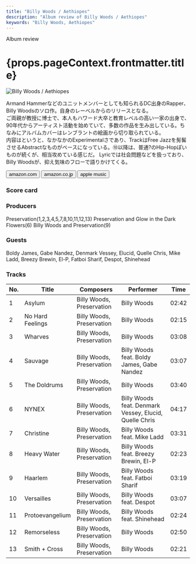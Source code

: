 ```yaml
---
title: "Billy Woods / Aethiopes"
description: "Album review of Billy Woods / Aethiopes"
keywords: "Billy Woods, Aethiopes"
---
```





<p className="largeP">Album review</p>
<h1 className="h1--no--margin">{props.pageContext.frontmatter.title}</h1>

<Row  className="image-card-group">
	<Column colMd={"3"} colLg={"4"} noGutterMdLeft="">
       <ImageCard>

![Billy Woods / Aethiopes](../../images/cd/billywoods1L.jpg)

</ImageCard>
	</Column>
	<Column colMd={"4"} colLg={"8"} noGutterMdLeft="">
		<p>
			Armand Hammerなどのユニットメンバーとしても知られるDC出身のRapper、Billy Woodsのソロ作。自身のレーベルからのリリースとなる。
			<br/>ご両親が教授に博士で、本人もハワード大卒と教育レベルの高い一家の出身で、90年代からアーティスト活動を始めていて、多数の作品を生み出している。ちなみにアルバムカバーはレンブラントの絵画から切り取られている。
			<br/>内容はというと、なかなかのExperimentalさであり、TrackはFree Jazzを髣髴させるAbstractなものがベースになっている。⑩以降は、普通?のHip-Hopぽいものが続くが、相当攻めている感じだ。
			Lyricでは社会問題などを扱っており、Billy Woodsが、抑え気味のフローで語りかけてくる。
		</p>
		<div>
		  <Button className="button-right-mergin"  href="https://amzn.to/3Aey5om" kind="primary" size="small" renderIcon={ArrowUpRight24}>
  	    amazon.com
  	  </Button>
  	  <Button className="button-right-mergin"  href="https://amzn.to/3Qfibjl" kind="secondary" size="small" renderIcon={ArrowUpRight24}>
  	    amazon.co.jp
  	  </Button>
			<Button className="button-right-mergin"  href="https://apple.co/3gu1VOr" kind="tertiary" size="small" renderIcon={ArrowUpRight24}>
  	   	apple music
  	  </Button>
			<AdvJS2/>
		</div>
	</Column>
</Row>
<Row >
	<Column colMd={"4"} colLg={"4"} noGutterMdLeft="">
		<div>
		  <h3>Score card</h3>
			<SliderJS1 value="1" />
		  <SliderJS2 value="2" />
			<SliderJS3 value="3" />
		  <SliderJS4 value="8" />
		</div>
	</Column>
	<Column colMd={"8"} colLg={"8"} noGutterMdLeft="">
		<div>
			<h3>Producers</h3>
			<p>
				Preservation(1,2,3,4,5,7,8,10,11,12,13)
				<b5/>Preservation and Glow in the Dark Flowers(6)
				<b5/>Billy Woods and Preservation(9)
			</p>
			<h3>Guests</h3>
			<p>
				Boldy James, Gabe Nandez, Denmark Vessey, Elucid, Quelle Chris, Mike Ladd, Breezy Brewin, El-P, Fatboi Sharif, Despot, Shinehead
			</p>
		</div>
	</Column>
</Row>

<h3>Tracks</h3>

| No. | Title            | Composers                 | Performer                                              | Time  |
| --- | ---------------- | ------------------------- | ------------------------------------------------------ | ----- |
| 1   | Asylum           | Billy Woods, Preservation | Billy Woods                                            | 02:42 |
| 2   | No Hard Feelings | Billy Woods, Preservation | Billy Woods                                            | 02:15 |
| 3   | Wharves          | Billy Woods, Preservation | Billy Woods                                            | 03:08 |
| 4   | Sauvage          | Billy Woods, Preservation | Billy Woods feat. Boldy James, Gabe Nandez             | 03:07 |
| 5   | The Doldrums     | Billy Woods, Preservation | Billy Woods                                            | 03:40 |
| 6   | NYNEX            | Billy Woods, Preservation | Billy Woods feat. Denmark Vessey, Elucid, Quelle Chris | 04:17 |
| 7   | Christine        | Billy Woods, Preservation | Billy Woods feat. Mike Ladd                            | 03:31 |
| 8   | Heavy Water      | Billy Woods, Preservation | Billy Woods feat. Breezy Brewin, El-P                  | 02:23 |
| 9   | Haarlem          | Billy Woods, Preservation | Billy Woods feat. Fatboi Sharif                        | 03:19 |
| 10  | Versailles       | Billy Woods, Preservation | Billy Woods feat. Despot                               | 03:07 |
| 11  | Protoevangelium  | Billy Woods, Preservation | Billy Woods feat. Shinehead                            | 02:24 |
| 12  | Remorseless      | Billy Woods, Preservation | Billy Woods                                            | 02:50 |
| 13  | Smith + Cross    | Billy Woods, Preservation | Billy Woods                                            | 02:21 |

<AdvJS3 />
